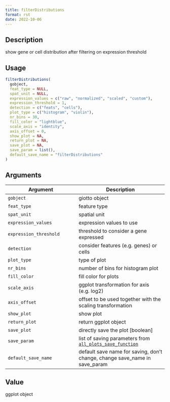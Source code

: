 ```yaml
--- 
title: filterDistributions 
format: rst 
date: 2022-10-06 
--- 
```


## Description

show gene or cell distribution after filtering on expression threshold


## Usage

```r
filterDistributions(
  gobject,
  feat_type = NULL,
  spat_unit = NULL,
  expression_values = c("raw", "normalized", "scaled", "custom"),
  expression_threshold = 1,
  detection = c("feats", "cells"),
  plot_type = c("histogram", "violin"),
  nr_bins = 30,
  fill_color = "lightblue",
  scale_axis = "identity",
  axis_offset = 0,
  show_plot = NA,
  return_plot = NA,
  save_plot = NA,
  save_param = list(),
  default_save_name = "filterDistributions"
)
```


## Arguments

Argument      |Description
------------- |----------------
`gobject`     |     giotto object
`feat_type`     |     feature type
`spat_unit`     |     spatial unit
`expression_values`     |     expression values to use
`expression_threshold`     |     threshold to consider a gene expressed
`detection`     |     consider features (e.g. genes) or cells
`plot_type`     |     type of plot
`nr_bins`     |     number of bins for histogram plot
`fill_color`     |     fill color for plots
`scale_axis`     |     ggplot transformation for axis (e.g. log2)
`axis_offset`     |     offset to be used together with the scaling transformation
`show_plot`     |     show plot
`return_plot`     |     return ggplot object
`save_plot`     |     directly save the plot [boolean]
`save_param`     |     list of saving parameters from [`all_plots_save_function`](#allplotssavefunction)
`default_save_name`     |     default save name for saving, don't change, change save_name in save_param


## Value

ggplot object


